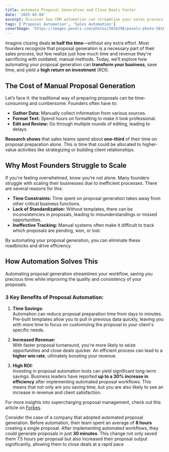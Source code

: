 ```yaml
---
title: Automate Proposal Generation and Close Deals Faster
date: '2025-02-04'
excerpt: Discover how CRM automation can streamline your sales process, nurture leads effortlessly, and free up your time to focus on growth. Learn practical automation workflows to optimize your business today
tags: ['Proposal Automation', 'Sales Automation']
coverImage: 'https://images.pexels.com/photos/5816298/pexels-photo-5816298.jpeg'
---
```


Imagine closing deals **in half the time**—without any extra effort. Most founders recognize that proposal generation is a necessary part of their sales process, but few realize just how much time and revenue they're sacrificing with outdated, manual methods. Today, we’ll explore how automating your proposal generation can **transform your business**, save time, and yield a **high return on investment** (ROI).

## The Cost of Manual Proposal Generation
Let’s face it: the traditional way of preparing proposals can be time-consuming and cumbersome. Founders often have to:

- **Gather Data:** Manually collect information from various sources.
- **Format Text:** Spend hours on formatting to make it look professional.
- **Edit and Review:** Go through multiple rounds of editing, leading to delays.

**Research shows** that sales teams spend about **one-third** of their time on proposal preparation alone. This is time that could be allocated to higher-value activities like strategizing or building client relationships.

## Why Most Founders Struggle to Scale
If you're feeling overwhelmed, know you’re not alone. Many founders struggle with scaling their businesses due to inefficient processes. There are several reasons for this:

- **Time Constraints:** Time spent on proposal generation takes away from other critical business functions.
- **Lack of Standardization:** Without templates, there can be inconsistencies in proposals, leading to misunderstandings or missed opportunities.
- **Ineffective Tracking:** Manual systems often make it difficult to track which proposals are pending, won, or lost.

By automating your proposal generation, you can eliminate these roadblocks and drive efficiency.

## How Automation Solves This
Automating proposal generation streamlines your workflow, saving you precious time while improving the quality and consistency of your proposals. 

### 3 Key Benefits of Proposal Automation:
1. **Time Savings:**  
   Automation can reduce proposal preparation time from days to minutes. Pre-built templates allow you to pull in previous data quickly, leaving you with more time to focus on customizing the proposal to your client's specific needs.

2. **Increased Revenue:**  
   With faster proposal turnaround, you’re more likely to seize opportunities and close deals quicker. An efficient process can lead to a **higher win rate**, ultimately boosting your revenue.  

3. **High ROI:**  
   Investing in proposal automation tools can yield significant long-term savings. Business leaders have reported **up to a 30% increase in efficiency** after implementing automated proposal workflows. This means that not only are you saving time, but you are also likely to see an increase in revenue and client satisfaction.

For more insights into supercharging proposal management, check out this article on [Forbes](https://www.forbes.com/councils/forbestechcouncil/2024/11/08/supercharging-proposal-management-with-ai-why-the-right-tools-matter/).

Consider the case of a company that adopted automated proposal generation. Before automation, their team spent an average of **8 hours** creating a single proposal. After implementing automated workflows, they could generate proposals in just **30 minutes**. This change not only saved them 7.5 hours per proposal but also increased their proposal output significantly, allowing them to close deals at a rapid pace